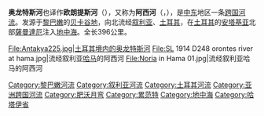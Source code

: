 {{Unreferenced|time=2020-10-03T02:52:36+00:00}}
'''奥龙特斯河'''也译作'''欧朗提斯河'''（{{lang-el|Ορόντης ποταμός}}），又称为'''阿西河'''（{{lang-ar|نهر العاصي}}，{{lang-tr|Asi Nehri}}），是[[中东|中东]]地区一条[[跨国河流|跨国河流]]。发源于[[黎巴嫩|黎巴嫩]]的[[贝卡谷地|贝卡谷地]]，向北流经[[叙利亚|叙利亚]]、[[土耳其|土耳其]]，在[[土耳其|土耳其]]的[[安塔基亚|安塔基亚]]北部[[薩曼達厄|薩曼達厄]]注入[[地中海|地中海]]。全长396公里。

<gallery>
File:Antakya225.jpg|土耳其境内的奥龙特斯河
File:SL 1914 D248 orontes river at hama.jpg|流经叙利亚[[哈马|哈马]]的阿西河
File:Noria in Hama 01.jpg|流经叙利亚哈马的阿西河
</gallery>

{{Commonscat|Orontes River}}

{{Authority control}}
{{DEFAULTSORT:Asi}}
[[Category:黎巴嫩河流|Category:黎巴嫩河流]]
[[Category:叙利亚河流|Category:叙利亚河流]]
[[Category:土耳其河流|Category:土耳其河流]]
[[Category:亚洲跨国河流|Category:亚洲跨国河流]]
[[Category:肥沃月弯|Category:肥沃月弯]]
[[Category:累范特|Category:累范特]]
[[Category:地中海|Category:地中海]]
[[Category:哈塔伊省|Category:哈塔伊省]]